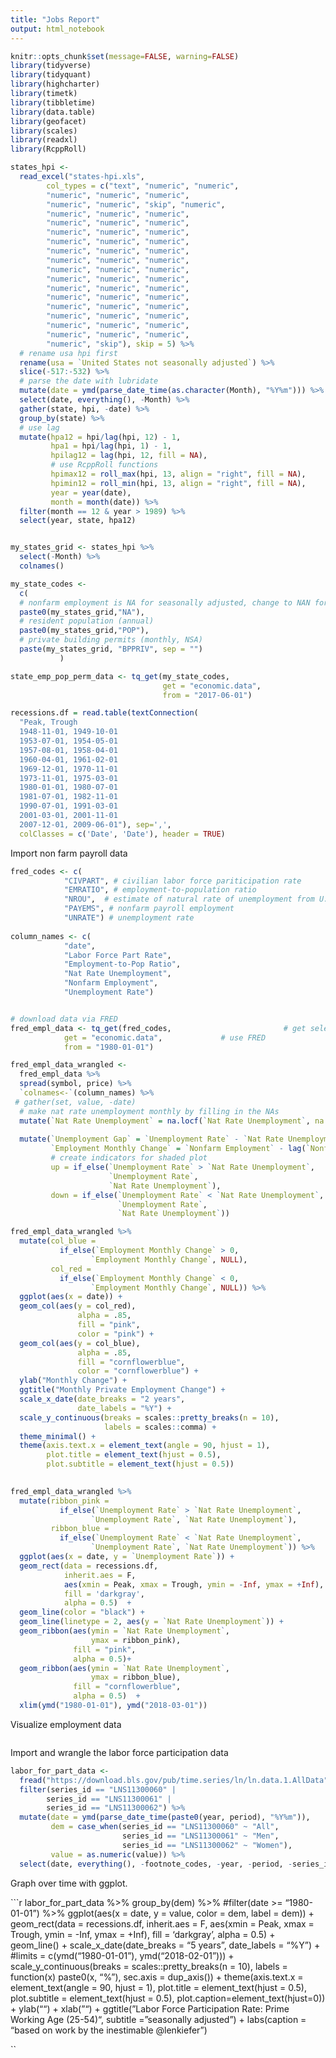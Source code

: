 ```yaml
---
title: "Jobs Report"
output: html_notebook
---
```




```r
knitr::opts_chunk$set(message=FALSE, warning=FALSE)
library(tidyverse)
library(tidyquant)
library(highcharter)
library(timetk)
library(tibbletime)
library(data.table)
library(geofacet)
library(scales)
library(readxl)
library(RcppRoll)
```


```r
states_hpi <- 
  read_excel("states-hpi.xls", 
        col_types = c("text", "numeric", "numeric", 
        "numeric", "numeric", "numeric", 
        "numeric", "numeric", "skip", "numeric", 
        "numeric", "numeric", "numeric", 
        "numeric", "numeric", "numeric", 
        "numeric", "numeric", "numeric", 
        "numeric", "numeric", "numeric", 
        "numeric", "numeric", "numeric", 
        "numeric", "numeric", "numeric", 
        "numeric", "numeric", "numeric", 
        "numeric", "numeric", "numeric", 
        "numeric", "numeric", "numeric", 
        "numeric", "numeric", "numeric", 
        "numeric", "numeric", "numeric", 
        "numeric", "numeric", "numeric", 
        "numeric", "numeric", "numeric", 
        "numeric", "numeric", "numeric",
        "numeric", "skip"), skip = 5) %>% 
  # rename usa hpi first
  rename(usa = `United States not seasonally adjusted`) %>% 
  slice(-517:-532) %>% 
  # parse the date with lubridate
  mutate(date = ymd(parse_date_time(as.character(Month), "%Y%m"))) %>% 
  select(date, everything(), -Month) %>% 
  gather(state, hpi, -date) %>% 
  group_by(state) %>%
  # use lag
  mutate(hpa12 = hpi/lag(hpi, 12) - 1,
         hpa1 = hpi/lag(hpi, 1) - 1,
         hpilag12 = lag(hpi, 12, fill = NA),
         # use RcppRoll functions
         hpimax12 = roll_max(hpi, 13, align = "right", fill = NA),
         hpimin12 = roll_min(hpi, 13, align = "right", fill = NA),
         year = year(date),
         month = month(date)) %>% 
  filter(month == 12 & year > 1989) %>% 
  select(year, state, hpa12)


my_states_grid <- states_hpi %>% 
  select(-Month) %>% 
  colnames()

my_state_codes <- 
  c(
  # nonfarm employment is NA for seasonally adjusted, change to NAN for not adjusted. weird
  paste0(my_states_grid,"NA"),      
  # resident population (annual)
  paste0(my_states_grid,"POP"),
  # private building permits (monthly, NSA)
  paste(my_states_grid, "BPPRIV", sep = "")  
           )

state_emp_pop_perm_data <- tq_get(my_state_codes,
                                  get = "economic.data", 
                                  from = "2017-06-01")

recessions.df = read.table(textConnection(
  "Peak, Trough
  1948-11-01, 1949-10-01
  1953-07-01, 1954-05-01
  1957-08-01, 1958-04-01
  1960-04-01, 1961-02-01
  1969-12-01, 1970-11-01
  1973-11-01, 1975-03-01
  1980-01-01, 1980-07-01
  1981-07-01, 1982-11-01
  1990-07-01, 1991-03-01
  2001-03-01, 2001-11-01
  2007-12-01, 2009-06-01"), sep=',',
  colClasses = c('Date', 'Date'), header = TRUE)

```

Import non farm payroll data

```r
fred_codes <- c(
            "CIVPART", # civilian labor force pariticipation rate
            "EMRATIO", # employment-to-population ratio
            "NROU",  # estimate of natural rate of unemployment from U.S. CBO
            "PAYEMS", # nonfarm payroll employment
            "UNRATE") # unemployment rate
            
column_names <- c(
            "date",
            "Labor Force Part Rate",
            "Employment-to-Pop Ratio",
            "Nat Rate Unemployment",
            "Nonfarm Employment",
            "Unemployment Rate")


# download data via FRED 
fred_empl_data <- tq_get(fred_codes,                         # get selected symbols
            get = "economic.data",             # use FRED
            from = "1980-01-01")  

fred_empl_data_wrangled <- 
  fred_empl_data %>% 
  spread(symbol, price) %>% 
  `colnames<-`(column_names) %>% 
 # gather(set, value, -date)
  # make nat rate unemployment monthly by filling in the NAs
  mutate(`Nat Rate Unemployment` = na.locf(`Nat Rate Unemployment`, na.rm = F)) %>%
  
  mutate(`Unemployment Gap` = `Unemployment Rate` - `Nat Rate Unemployment`,
         `Employment Monthly Change` = `Nonfarm Employment` - lag(`Nonfarm Employment`),
         # create indicators for shaded plot
         up = if_else(`Unemployment Rate` > `Nat Rate Unemployment`, 
                      `Unemployment Rate`, 
                      `Nat Rate Unemployment`),
         down = if_else(`Unemployment Rate` < `Nat Rate Unemployment`, 
                        `Unemployment Rate`, 
                        `Nat Rate Unemployment`))
```


```r
fred_empl_data_wrangled %>%
  mutate(col_blue = 
           if_else(`Employment Monthly Change` > 0, 
                  `Employment Monthly Change`, NULL),
         col_red = 
           if_else(`Employment Monthly Change` < 0, 
                  `Employment Monthly Change`, NULL)) %>%
  ggplot(aes(x = date)) +
  geom_col(aes(y = col_red),
               alpha = .85, 
               fill = "pink", 
               color = "pink") +
  geom_col(aes(y = col_blue),
               alpha = .85, 
               fill = "cornflowerblue", 
               color = "cornflowerblue") +
  ylab("Monthly Change") +
  ggtitle("Monthly Private Employment Change") +
  scale_x_date(date_breaks = "2 years", 
               date_labels = "%Y") +
  scale_y_continuous(breaks = scales::pretty_breaks(n = 10),
                     labels = scales::comma) +
  theme_minimal() +
  theme(axis.text.x = element_text(angle = 90, hjust = 1),
        plot.title = element_text(hjust = 0.5),
        plot.subtitle = element_text(hjust = 0.5))
  
```


```r
fred_empl_data_wrangled %>% 
  mutate(ribbon_pink = 
           if_else(`Unemployment Rate` > `Nat Rate Unemployment`, 
                  `Unemployment Rate`, `Nat Rate Unemployment`),
         ribbon_blue = 
           if_else(`Unemployment Rate` < `Nat Rate Unemployment`, 
                  `Unemployment Rate`, `Nat Rate Unemployment`)) %>%
  ggplot(aes(x = date, y = `Unemployment Rate`)) +
  geom_rect(data = recessions.df, 
            inherit.aes = F, 
            aes(xmin = Peak, xmax = Trough, ymin = -Inf, ymax = +Inf), 
            fill = 'darkgray', 
            alpha = 0.5)  +
  geom_line(color = "black") +
  geom_line(linetype = 2, aes(y = `Nat Rate Unemployment`)) +
  geom_ribbon(aes(ymin = `Nat Rate Unemployment`, 
                  ymax = ribbon_pink), 
              fill = "pink", 
              alpha = 0.5)+
  geom_ribbon(aes(ymin = `Nat Rate Unemployment`,
                  ymax = ribbon_blue), 
              fill = "cornflowerblue", 
              alpha = 0.5)  +
  xlim(ymd("1980-01-01"), ymd("2018-03-01"))
```


Visualize employment data

```r

```


Import and wrangle the labor force participation data

```r
labor_for_part_data <- 
  fread("https://download.bls.gov/pub/time.series/ln/ln.data.1.AllData") %>%
  filter(series_id == "LNS11300060" |
        series_id == "LNS11300061" | 
        series_id == "LNS11300062") %>% 
  mutate(date = ymd(parse_date_time(paste0(year, period), "%Y%m")),
         dem = case_when(series_id == "LNS11300060" ~ "All",
                         series_id == "LNS11300061" ~ "Men",
                         series_id == "LNS11300062" ~ "Women"),
         value = as.numeric(value)) %>% 
  select(date, everything(), -footnote_codes, -year, -period, -series_id)
```

Graph over time with ggplot.

```r

labor_for_part_data %>% 
  group_by(dem) %>%
  #filter(date >= "1980-01-01") %>% 
  ggplot(aes(x = date, y = value, color = dem, label = dem)) +
  geom_rect(data = recessions.df, 
            inherit.aes = F, 
            aes(xmin = Peak, 
                xmax = Trough, 
                ymin = -Inf, 
                ymax = +Inf), 
            fill = 'darkgray', alpha = 0.5) +
  geom_line()  +
  scale_x_date(date_breaks = "5 years", 
               date_labels = "%Y") +
  #limits = c(ymd("1980-01-01"), ymd("2018-02-01"))) +
  scale_y_continuous(breaks = scales::pretty_breaks(n = 10), 
                     labels = function(x) paste0(x, "%"), 
                     sec.axis = dup_axis()) +
  theme(axis.text.x = element_text(angle = 90, hjust = 1),
        plot.title = element_text(hjust = 0.5),
        plot.subtitle = element_text(hjust = 0.5),
        plot.caption=element_text(hjust=0)) +
  ylab("") +
  xlab("") +
  ggtitle("Labor Force Participation Rate: Prime Working Age (25-54)", 
          subtitle = "seasonally adjusted") +
  labs(caption = "based on work by the inestimable @lenkiefer") 
  
``

